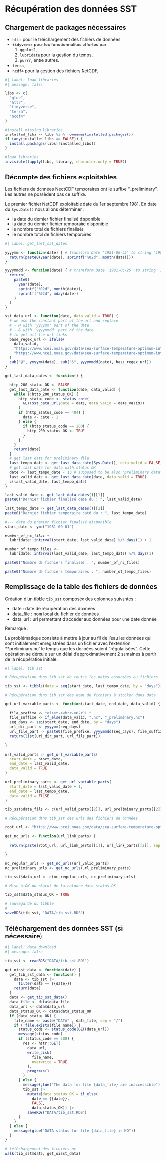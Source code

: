 # Récupération des données SST

## Chargement de packages nécessaires

-   `httr` pour le téléchargement des fichiers de données
-   `tidyverse` pour les fonctionnalités offertes par
    1.  `ggplot2`,
    2.  `lubridate` pour la gestion du temps,
    3.  `purrr`, entre autres.
-   `terra`,
-   `ncdf4` pour la gestion des fichiers NetCDF,

```r
#| label: load_libraries
#| message: false

libs <- c(
  "glue",
  "httr",
  "tidyverse",
  "terra",
  "ncdf4"
)

#install missing libraries
installed_libs <- libs %in% rownames(installed.packages())
if (any(installed_libs == FALSE)) {
  install.packages(libs[!installed_libs])
}

#load libraries
invisible(lapply(libs, library, character.only = TRUE))

```

## Décompte des fichiers exploitables 

Les fichiers de données NectCDF temporaires ont le suffixe "\_preliminary".   
Les autres ne possèdent pas ce suffixe.

Le premier fichier NetCDF exploitable date du 1er septembre 1981. 
En date du `Sys.Date()` nous allons déterminer :

- la date du dernier fichier finalisé disponible
- la date du dernier fichier temporaire disponible
- le nombre total de fichiers finalisés
- le nombre total de fichiers temporaires

```r
#| label: get_last_sst_dates

yyyymm <- function(date) { # transform Date '1981-06-25' to string '198106' 
  return(paste0(year(date), sprintf("%02d", month(date))))
}

yyyymmdd <- function(date) { # transform Date '1981-06-25' to string '19810625'
  return(
    paste0(
      year(date), 
      sprintf("%02d", month(date)), 
      sprintf("%02d", mday(date))
    )
  )
}

sst_data_url <- function(date, data_valid = TRUE) {
  # we use the constant part of the url and replace
  # - @ with 'yyyymm' part of the date
  # - & with 'yyyymmdd' part of the date
  # to get all the url links
  base_regex_url <- ifelse(
    data_valid, 
    "https://www.ncei.noaa.gov/data/sea-surface-temperature-optimum-interpolation/v2.1/access/avhrr/@/oisst-avhrr-v02r01.&.nc",
    "https://www.ncei.noaa.gov/data/sea-surface-temperature-optimum-interpolation/v2.1/access/avhrr/@/oisst-avhrr-v02r01.&_preliminary.nc"
  )
  sub("@", yyyymm(date), sub("&", yyyymmdd(date), base_regex_url))
}

get_last_data_dates <- function() {
  
  http_200_status_OK <- FALSE
  get_last_data_date <- function(date, data_valid) {
    while (!http_200_status_OK) { 
      http_status_code <- status_code(
        GET(sst_data_url(date = date, data_valid = data_valid))
      )
      if (http_status_code == 404) {
        date <- date - 1  
      } else {
        if (http_status_code == 200) {
          http_200_status_OK <- TRUE
        }
      }
    }
    return(date)
  }
  # get last date for preliminary file
  last_tempo_date <- get_last_data_date(Sys.Date(), data_valid = FALSE)
  # get last date for data with status OK
  date <- last_tempo_date - 13 # supposed to be also "preliminary data" date
  last_valid_date <- get_last_data_date(date, data_valid = TRUE)
  c(last_valid_date, last_tempo_date)
}

last_valid_date <- get_last_data_dates()[[1]]
paste0("Dernier fichier finalisé daté du : ", last_valid_date)

last_tempo_date <- get_last_data_dates()[[2]]
paste0("Dernier fichier temporaire daté du : ", last_tempo_date)

#--- date du premier fichier finalisé disponible
start_date <- ymd("1981-09-01")

number_of_nc_files <- 
  lubridate::interval(start_date, last_valid_date) %/% days(1) + 1

number_of_tempo_files <-
  lubridate::interval(last_valid_date, last_tempo_date) %/% days(1)

paste0("Nombre de fichiers finalisés : ", number_of_nc_files)

paste0("Nombre de fichiers temporaires : ", number_of_tempo_files)

```

## Remplissage de la table des fichiers de données

Création d'un tibble `tib_sst` composée des colonnes suivantes :

- date : date de récupération des données
- data_file : nom local du fichier de données
- data_url : url permettant d'accéder aux données pour une date donnée

Remarque :

La problématique consiste à mettre à jour au fil de l'eau les données qui sont initialement enregistrées dans un fichier avec l'extension **preliminary.nc" le temps que les données soient "régularisées". Cette opération se déroule sur un délai d'approximativement 2 semaines à partir de la récupération initiale.

```r
#| label: tib_sst

# Récupération dans tib_sst de toutes les dates associées au fichiers .nc

tib_sst <- tibble(date = seq(start_date, last_tempo_date, by = "days"))

# Récupération dans tib_sst des noms de fichiers à stocker dans data

get_url_variable_parts <- function(start_date, end_date, data_valid) {
  
  file_prefixe <- "oisst-avhrr-v02r01."
  file_suffixe <- if_else(data_valid, ".nc", "_preliminary.nc")
  seq_days <- seq(start_date, end_date, by = "days")
  url_dir_part <- yyyymm(seq_days)
  url_file_part <- paste0(file_prefixe, yyyymmdd(seq_days), file_suffixe)
  return(list(url_dir_part, url_file_part))
  
}
  
url_valid_parts <- get_url_variable_parts(
  start_date = start_date,
  end_date = last_valid_date,
  data_valid = TRUE
)
  
url_preliminary_parts <- get_url_variable_parts(
  start_date = last_valid_date + 1,
  end_date = last_tempo_date,
  data_valid = FALSE
)

tib_sst$data_file <- c(url_valid_parts[[2]], url_preliminary_parts[[2]])

# Récupération dans tib_sst des urls des fichiers de données

root_url <- "https://www.ncei.noaa.gov/data/sea-surface-temperature-optimum-interpolation/v2.1/access/avhrr"

get_nc_urls <- function(url_link_parts) {
  
  return(paste(root_url, url_link_parts[[1]], url_link_parts[[2]], sep = "/"))
         
} 

nc_regular_urls <- get_nc_urls(url_valid_parts)
nc_preliminary_urls <- get_nc_urls(url_preliminary_parts)

tib_sst$data_url <- c(nc_regular_urls, nc_preliminary_urls)

# Mise à OK du statut de la colonne data_status_OK

tib_sst$data_status_OK = TRUE

# sauvegarde du tibble
# 
saveRDS(tib_sst, "DATA/tib_sst.RDS")
```

## Téléchargement des données SST (si nécessaire)

```r
#| label: data_download
#| message: false

tib_sst <- readRDS("DATA/tib_sst.RDS")

get_oisst_data <- function(date) {
  get_tib_sst_data <- function() {
    data <- tib_sst |> 
      filter(date == {{date}})
    return(data)
  } 
  data <- get_tib_sst_data()
  data_file <- data$data_file
  data_url <- data$data_url
  data_status_OK <- data$data_status_OK
  if (data_status_OK) {
    file_name <- paste("DATA" , data_file, sep = "/")
    if (!file.exists(file_name)) {
      status_code <- status_code(GET(data_url))
      message(status_code)
      if (status_code == 200) {
        res <- httr::GET(
          data_url,
          write_disk(
            file_name,
            overwrite = TRUE
          ),
          progress()
        ) 
      } else {
        message(glue("The data for file {data_file} are inaccessible"))
        tib_sst |> 
          mutate(data_status_OK = if_else(
            date == {{date}},
            FALSE,
            data_status_OK)) |> 
          saveRDS("DATA/tib_sst.RDS")
      }
    }
  } else {
    message(glue("DATA status for file {data_file} is KO"))
  }
}

# téléchargement des fichiers nc
walk(tib_sst$date, get_oisst_data)

```
